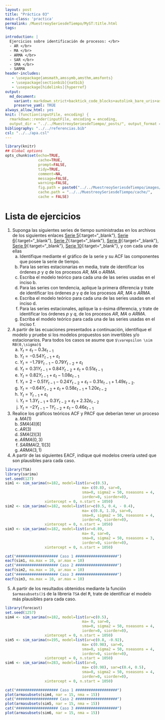 ```yaml
---
layout: post
title: "Práctica 03"
main-class: 'practica'
permalink: /MuestreoySeriesdeTiempo/MyST:title.html
tags:

introduction: |
  Ejercicios sobre identificación de procesos: </br> 
  - AR </br>
  - MA </br>
  - ARMA </br>
  - SAR </br>
  - SMA </br>
  - SARMA
header-includes:
   - \usepackage{amsmath,amssymb,amsthm,amsfonts}
   - \usepackage[sectionbib]{natbib}
   - \usepackage[hidelinks]{hyperref}
output:
  md_document:
    variant: markdown_strict+backtick_code_blocks+autolink_bare_uris+ascii_identifiers+tex_math_single_backslash
    preserve_yaml: TRUE
always_allow_html: yes   
knit: (function(inputFile, encoding) {
  rmarkdown::render(inputFile, encoding = encoding,
  output_dir = "../../MuestreoySeriesdeTiempo/_posts/", output_format = "all"  ) })
bibliography: "../../referencias.bib"
csl: "../../apa.csl"
---
```


```r
library(knitr)
## Global options
opts_chunk$set(echo=TRUE,
               cache=TRUE,
               prompt=FALSE,
               tidy=TRUE,
               comment=NA,
               message=FALSE,
               warning=FALSE,
               fig.path = paste0("../../MuestreoySeriesdeTiempo/images/", "Practica03"),
               cache.path = "../../MuestreoySeriesdeTiempo/cache/",
               cache = FALSE)

```

# Lista de ejercicios

1. Suponga las siguientes series de tiempo suministradas en los archivos de los siguientes enlaces
[Serie 5](https://github.com/jiperezga/jiperezga.github.io/raw/master/Dataset/MySTSim5.xlsx){:target="_blank"}, [Serie 6](https://github.com/jiperezga/jiperezga.github.io/raw/master/Dataset/MySTSim6.xlsx){:target="_blank"}, [Serie 7](https://github.com/jiperezga/jiperezga.github.io/raw/master/Dataset/MySTSim7.xlsx){:target="_blank"}, [Serie 8](https://github.com/jiperezga/jiperezga.github.io/raw/master/Dataset/MySTSim8.xlsx){:target="_blank"}, [Serie 9](https://github.com/jiperezga/jiperezga.github.io/raw/master/Dataset/MySTSim9.xlsx){:target="_blank"}, [Serie 10](https://github.com/jiperezga/jiperezga.github.io/raw/master/Dataset/MySTSim10.xlsx){:target="_blank"}, y con cada una de ellas
<ol type = "a">
<li> Identifique mediante el gráfico de la serie y su ACF las componentes que posee la serie de tiempo. </li>
<li> Para las series estacionarias en media, trate de identificar los órdenes $p$ y $q$ de los procesos $AR$, $MA$ o $ARMA$. </li>
<li> Escriba el modelo teórico para cada una de las series usadas en el inciso b. </li>
<li> Para las series con tendencia, aplique la primera diferencia y trate de identificar los órdenes $p$ y $q$ de los procesos $AR$, $MA$ o $ARMA$.  </li>
<li> Escriba el modelo teórico para cada una de las series usadas en el inciso d. </li>
<li> Para las series estacionales, aplique la $s$-ésima diferencia, y trate de identificar los órdenes $p$ y $q$, de los procesos $AR$, $MA$ o $ARMA$. </li>
<li> Escriba el modelo teórico para cada una de las series usadas en el inciso f. </li>
</ol>
2. A partir de las ecuaciones presentados a continuación, identifique el modelo y pruebe si los modelos propuestos son invertibles y/o estacionarios. Para todos los casos se asume que `$\varepsilon \sim RB(0,\sigma)$`
<ol type = "a">
<li> $Y_t = \varepsilon_t - 0.3\varepsilon_{t-1}$ </li>
<li> $Y_t = -0.54Y_{t-1} + \varepsilon_t$ </li>
<li> $Y_t = -1.79Y_{t-1} - 0.79Y_{t-2}+ \varepsilon_t$ </li>
<li> $Y_t = 0.31Y_{t-1} + 0.84Y_{t-2}+ \varepsilon_t + 0.51\varepsilon_{t-1}$ </li>
<li> $Y_t = 0.82Y_{t-1} + \varepsilon_t - 1.08\varepsilon_{t-1}$ </li>
<li> $Y_t = 2 - 0.51Y_{t-1} - 0.24Y_{t-2} + \varepsilon_t - 0.31\varepsilon_{t-1} + 1.49\varepsilon_{t-2}$. </li>
<li> $Y_t = -0.64Y_{t-2} + \varepsilon_t + 0.58\varepsilon_{t-1} + 1.20\varepsilon_{t-2}$  </li>
<li> $Y_t = Y_{t-1} + \varepsilon_t$ </li>
<li> $Y_t = 1.3Y_{t-1} + 0.3Y_{t-2} + \varepsilon_t + 2.32\varepsilon_{t-2}$ 
<li> $Y_t = -2Y_{t-1} -1 Y_{t-2} + \varepsilon_t - 0.46\varepsilon_{t-1}$  </li></li>
</ol>
3. Realice los gráficos teóricos ACF y PACF que deberían tener un proceso
<ol type = "a">
<li> $MA(1)$ </li>
<li> $SMA(4)[6]$ </li>
<li> $AR(3)$ </li>
<li> $SMA(2)[3]$ </li>
<li> $ARMA(0,3)$ </li>
<li> $SARMA(2,1)[3]$ </li>
<li> $ARMA(3,1)$ </li>
</ol>
4. A partir de las siguientes EACF, indique qué modelos creería usted que son plausibles para cada caso.
```r
library(TSA)
library(sarima)
set.seed(127)
sim1 <- sim_sarima(n=182, model=list(ar=c(0.5),
                                   ma= c(0.8), sar=0,
                                   sma=0, sigma2 = 50, nseasons = 4,
                                   iorder=0, siorder=0),
                  xintercept = 0, n.start = 1050)
sim2 <- sim_sarima(n=182, model=list(ar=c(0.5, 0.4, - 0.4),
                                   ma= c(0.8, 1.3), sar=0,
                                   sma=0, sigma2 = 50, nseasons = 4,
                                   iorder=0, siorder=0),
                  xintercept = 0, n.start = 1050)
sim3 <- sim_sarima(n=182, model=list(ar=0.89,
                                   ma= 0, sar=0,
                                   sma=0, sigma2 = 50, nseasons = 3,
                                   iorder=0, siorder=0),
                  xintercept = 0, n.start = 1050)
```
```r
cat("################### Caso 1 ###################")
eacf(sim1, ma.max = 10, ar.max = 10)
cat("################### Caso 2 ###################")
eacf(sim2, ma.max = 10, ar.max = 10)
cat("################### Caso 3 ###################")
eacf(sim3, ma.max = 10, ar.max = 10)
```
5. A partir de los resultados obtenidos mediante la función `$armasubsets()$` de la librería `TSA` del <tt>R</tt>, trate de identificar el modelo más plausibles para cada caso.
```r
library(forecast)
set.seed(1257)
sim4 <- sim_sarima(n=182, model=list(ar=c(0.5),
                                   ma= 0, sar=0,
                                   sma=0, sigma2 = 50, nseasons = 4,
                                   iorder=0, siorder=0),
                  xintercept = 0, n.start = 1050)
sim5 <- sim_sarima(n=195, model=list(ar=c(0.8, -0.92),
                                   ma= c(0.98), sar=0,
                                   sma=0, sigma2 = 50, nseasons = 4,
                                   iorder=0, siorder=0),
                  xintercept = 0, n.start = 1050)
sim6 <- sim_sarima(n=283, model=list(ar=0,
                                   ma= c(0.98), sar=c(0.4, 0.5),
                                   sma=0, sigma2 = 50, nseasons = 4,
                                   iorder=0, siorder=0),
                  xintercept = 0, n.start = 1050)

```
```r
cat("################### Caso 1 ###################")
plot(armasubsets(sim4, nar = 15, nma = 15))
cat("################### Caso 2 ###################")
plot(armasubsets(sim5, nar = 15, nma = 15))
cat("################### Caso 3 ###################")
plot(armasubsets(sim6, nar = 15, nma = 15))
```
